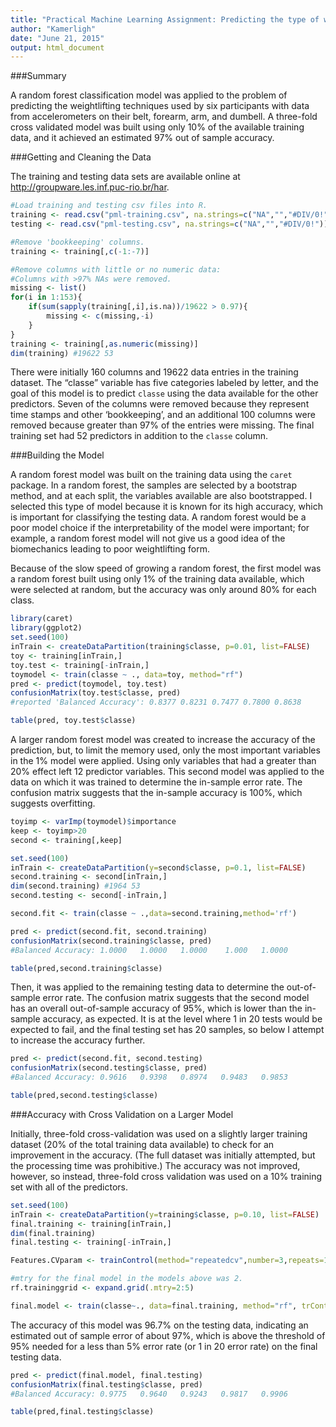 ```yaml
---
title: "Practical Machine Learning Assignment: Predicting the type of weightlifting technique with accelerometer data"
author: "Kamerligh"
date: "June 21, 2015"
output: html_document
---
```

###Summary

A random forest classification model was applied to the problem of predicting the weightlifting techniques used by six participants with data from accelerometers on their belt, forearm, arm, and dumbell. A three-fold cross validated model was built using only 10% of the available training data, and it achieved an estimated 97% out of sample accuracy.

###Getting and Cleaning the Data

The training and testing data sets are available online at [http://groupware.les.inf.puc-rio.br/har](http://groupware.les.inf.puc-rio.br/har).

```r
#Load training and testing csv files into R.
training <- read.csv("pml-training.csv", na.strings=c("NA","","#DIV/0!"))
testing <- read.csv("pml-testing.csv", na.strings=c("NA","","#DIV/0!"))

#Remove 'bookkeeping' columns.
training <- training[,c(-1:-7)]

#Remove columns with little or no numeric data:
#Columns with >97% NAs were removed.
missing <- list()
for(i in 1:153){
    if(sum(sapply(training[,i],is.na))/19622 > 0.97){
        missing <- c(missing,-i)
    }
}
training <- training[,as.numeric(missing)]
dim(training) #19622 53
```

There were initially 160 columns and 19622 data entries in the training dataset. The "classe" variable has five categories labeled by letter, and the goal of this model is to predict ```classe``` using the data available for the other predictors. Seven of the columns were removed because they represent time stamps and other 'bookkeeping', and an additional 100 columns were removed because greater than 97% of the entries were missing. The final training set had 52 predictors in addition to the ```classe``` column.

###Building the Model

A random forest model was built on the training data using the ```caret``` package. In a random forest, the samples are selected by a bootstrap method, and at each split, the variables available are also bootstrapped. I selected this type of model because it is known for its high accuracy, which is important for classifying the testing data. A random forest would be a poor model choice if the interpretability of the model were important; for example, a random forest model will not give us a good idea of the biomechanics leading to poor weightlifting form.

Because of the slow speed of growing a random forest, the first model was a random forest built using only 1% of the training data available, which were selected at random, but the accuracy was only around 80% for each class.

```r
library(caret)
library(ggplot2)
set.seed(100)
inTrain <- createDataPartition(training$classe, p=0.01, list=FALSE)
toy <- training[inTrain,]
toy.test <- training[-inTrain,]
toymodel <- train(classe ~ ., data=toy, method="rf")
pred <- predict(toymodel, toy.test)
confusionMatrix(toy.test$classe, pred)
#reported 'Balanced Accuracy': 0.8377 0.8231 0.7477 0.7800 0.8638
```

```r
table(pred, toy.test$classe)
```

A larger random forest model was created to increase the accuracy of the prediction, but, to limit the memory used, only the most important variables in the 1% model were applied. Using only variables that had a greater than 20% effect left 12 predictor variables. This second model was applied to the data on which it was trained to determine the in-sample error rate. The confusion matrix suggests that the in-sample accuracy is 100%, which suggests overfitting.

```r
toyimp <- varImp(toymodel)$importance
keep <- toyimp>20
second <- training[,keep]

set.seed(100)
inTrain <- createDataPartition(y=second$classe, p=0.1, list=FALSE)
second.training <- second[inTrain,]
dim(second.training) #1964 53
second.testing <- second[-inTrain,]

second.fit <- train(classe ~ .,data=second.training,method='rf')
```


```r
pred <- predict(second.fit, second.training)
confusionMatrix(second.training$classe, pred)
#Balanced Accuracy: 1.0000   1.0000   1.0000    1.000   1.0000
```

```r
table(pred,second.training$classe)
```

Then, it was applied to the remaining testing data to determine the out-of-sample error rate. The confusion matrix suggests that the second model has an overall out-of-sample accuracy of 95%, which is lower than the in-sample accuracy, as expected. It is at the level where 1 in 20 tests would be expected to fail, and the final testing set has 20 samples, so below I attempt to increase the accuracy further.

```r
pred <- predict(second.fit, second.testing)
confusionMatrix(second.testing$classe, pred)
#Balanced Accuracy: 0.9616   0.9398   0.8974   0.9483   0.9853
```

```r
table(pred,second.testing$classe)
```

###Accuracy with Cross Validation on a Larger Model

Initially, three-fold cross-validation was used on a slightly larger training dataset (20% of the total training data available) to check for an improvement in the accuracy. (The full dataset was initially attempted, but the processing time was prohibitive.) The accuracy was not improved, however, so instead, three-fold cross validation was used on a 10% training set with all of the predictors.

```r
set.seed(100)
inTrain <- createDataPartition(y=training$classe, p=0.10, list=FALSE)
final.training <- training[inTrain,]
dim(final.training)
final.testing <- training[-inTrain,]

Features.CVparam <- trainControl(method="repeatedcv",number=3,repeats=1)

#mtry for the final model in the models above was 2.
rf.traininggrid <- expand.grid(.mtry=2:5) 

final.model <- train(classe~., data=final.training, method="rf", trControl=Features.CVparam, tuneGrid=rf.traininggrid)
```

The accuracy of this model was 96.7% on the testing data, indicating an estimated out of sample error of about 97%, which is above the threshold of 95% needed for a less than 5% error rate (or 1 in 20 error rate) on the final testing data.

```r
pred <- predict(final.model, final.testing)
confusionMatrix(final.testing$classe, pred)
#Balanced Accuracy: 0.9775   0.9640   0.9243   0.9817   0.9906
```

```r
table(pred,final.testing$classe)
```
